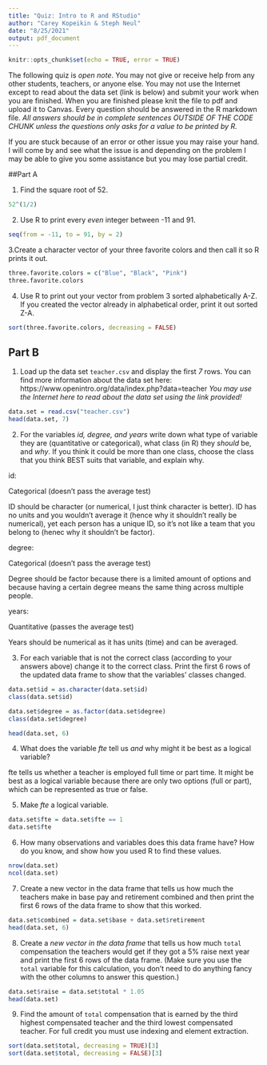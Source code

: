 ```yaml
---
title: "Quiz: Intro to R and RStudio"
author: "Carey Kopeikin & Steph Neul"
date: "8/25/2021"
output: pdf_document
---
```


```r
knitr::opts_chunk$set(echo = TRUE, error = TRUE)
```

The following quiz is *open note*. You may not give or receive help from any other students, teachers, or anyone else. You may not use the Internet except to read about the data set (link is below) and submit your work when you are finished. When you are finished please knit the file to pdf and upload it to Canvas. Every question should be answered in the R markdown file. *All answers should be in complete sentences OUTSIDE OF THE CODE CHUNK unless the questions only asks for a value to be printed by R.*

If you are stuck because of an error or other issue you may raise your hand. I will come by and see what the issue is and depending on the problem I may be able to give you some assistance but you may lose partial credit.

##Part A

1. Find the square root of 52.

```r
52^(1/2)
```


2. Use R to print every *even* integer between -11 and 91.

```r
seq(from = -11, to = 91, by = 2)
```


3.Create a character vector of your three favorite colors and then call it so R prints it out.

```r
three.favorite.colors = c("Blue", "Black", "Pink")
three.favorite.colors
```


4. Use R to print out your vector from problem 3 sorted alphabetically A-Z. If you created the vector already in alphabetical order, print it out sorted Z-A.

```r
sort(three.favorite.colors, decreasing = FALSE)
```


## Part B 

1. Load up the data set ```teacher.csv``` and display the first *7* rows. You can find more information about the data set here: https://www.openintro.org/data/index.php?data=teacher
*You may use the Internet here to read about the data set using the link provided!*

```r
data.set = read.csv("teacher.csv")
head(data.set, 7)
```


2. For the variables *id, degree, and years*  write down what type of variable they are (quantitative or categorical), what class (in R) they *should* be, and *why*. If you think it could be more than one class, choose the class that you think BEST suits that variable, and explain why.

id: 

Categorical (doesn't pass the average test)

ID should be character (or numerical, I just think character is better). ID has no units and you wouldn't average it (hence why it shouldn't really be numerical), yet each person has a unique ID, so it's not like a team that you belong to (henec why it shouldn't be factor).


degree: 

Categorical (doesn't pass the average test)

Degree should be factor because there is a limited amount of options and because having a certain degree means the same thing across multiple people.

years:

Quantitative (passes the average test)

Years should be numerical as it has units (time) and can be averaged.

3. For each variable that is not the correct class (according to your answers above) change it to the correct class. Print the first 6 rows of the updated data frame to show that the variables' classes changed.

```r
data.set$id = as.character(data.set$id)
class(data.set$id)

data.set$degree = as.factor(data.set$degree)
class(data.set$degree)

head(data.set, 6)
```



4. What does the variable *fte* tell us *and* why might it be best as a logical variable?

fte tells us whether a teacher is employed full time or part time. It might be best as a logical variable because there are only two options (full or part), which can be represented as true or false.

5. Make *fte* a logical variable.

```r
data.set$fte = data.set$fte == 1
data.set$fte
```


6. How many observations and variables does this data frame have? How do you know, and show how you used R to find these values.

```r
nrow(data.set)
ncol(data.set)
```


7. Create a new vector in the data frame that tells us how much the teachers make in base pay and retirement combined and then print the first 6 rows of the data frame to show that this worked.

```r
data.set$combined = data.set$base + data.set$retirement
head(data.set, 6)
```


8. Create a *new vector in the data frame* that tells us how much `total` compensation the teachers would get if they got a 5% raise next year and print the first 6 rows of the data frame. (Make sure you use the `total` variable for this calculation, you don't need to do anything fancy with the other columns to answer this question.)

```r
data.set$raise = data.set$total * 1.05
head(data.set)
```



9. Find the amount of `total` compensation that is earned by the third highest compensated teacher and the third lowest compensated teacher. For full credit you must use indexing and element extraction.

```r
sort(data.set$total, decreasing = TRUE)[3]
sort(data.set$total, decreasing = FALSE)[3]
```








